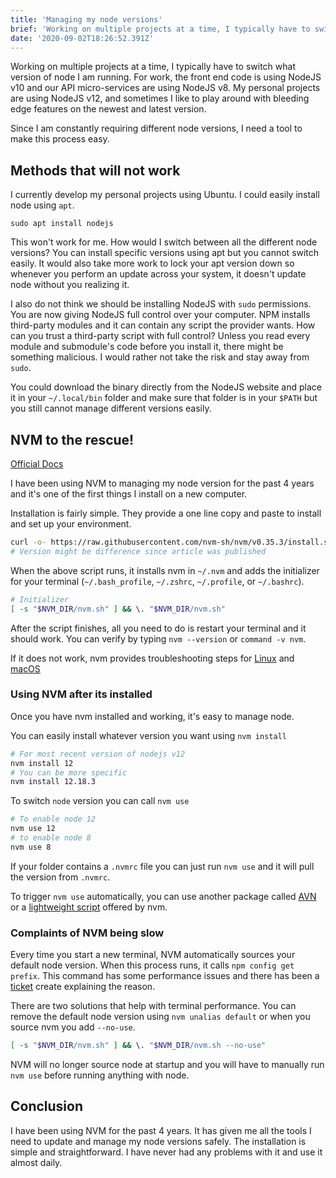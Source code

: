 ```yaml
---
title: 'Managing my node versions'
brief: 'Working on multiple projects at a time, I typically have to switch what version of node I am running. For work, the front end code is using NodeJS v10 and our API micro-services are using NodeJS v8. My personal projects are using NodeJS v12, and some...'
date: '2020-09-02T18:26:52.391Z'
---
```


Working on multiple projects at a time, I typically have to switch what version of node I am running. For work, the front end code is using NodeJS v10 and our API micro-services are using NodeJS v8. My personal projects are using NodeJS v12, and sometimes I like to play around with bleeding edge features on the newest and latest version.

Since I am constantly requiring different node versions, I need a tool to make this process easy.

## Methods that will not work

I currently develop my personal projects using Ubuntu. I could easily install node using `apt`.

```
sudo apt install nodejs
```

This won't work for me. How would I switch between all the different node versions? You can install specific versions using apt but you cannot switch easily. It would also take more work to lock your apt version down so whenever you perform an update across your system, it doesn't update node without you realizing it.

I also do not think we should be installing NodeJS with `sudo` permissions. You are now giving NodeJS full control over your computer. NPM installs third-party modules and it can contain any script the provider wants. How can you trust a third-party script with full control? Unless you read every module and submodule's code before you install it, there might be something malicious. I would rather not take the risk and stay away from `sudo`.

You could download the binary directly from the NodeJS website and place it in your `~/.local/bin` folder and make sure that folder is in your `$PATH` but you still cannot manage different versions easily.

## NVM to the rescue!

[Official Docs](https://github.com/nvm-sh/nvm/blob/master/README.md)

I have been using NVM to managing my node version for the past 4 years and it's one of the first things I install on a new computer.

Installation is fairly simple. They provide a one line copy and paste to install and set up your environment.

```bash
curl -o- https://raw.githubusercontent.com/nvm-sh/nvm/v0.35.3/install.sh | bash
# Version might be difference since article was published
```

When the above script runs, it installs nvm in `~/.nvm` and adds the initializer for your terminal (`~/.bash_profile`, `~/.zshrc`, `~/.profile`, or `~/.bashrc`).

```bash
# Initializer
[ -s "$NVM_DIR/nvm.sh" ] && \. "$NVM_DIR/nvm.sh"
```

After the script finishes, all you need to do is restart your terminal and it should work. You can verify by typing `nvm --version` or `command -v nvm`.

If it does not work, nvm provides troubleshooting steps for [Linux](https://github.com/nvm-sh/nvm/blob/master/README.md#troubleshooting-on-linux) and [macOS](https://github.com/nvm-sh/nvm/blob/master/README.md#troubleshooting-on-macos)

### Using NVM after its installed

Once you have nvm installed and working, it's easy to manage node.

You can easily install whatever version you want using `nvm install`

```bash
# For most recent version of nodejs v12
nvm install 12
# You can be more specific
nvm install 12.18.3
```

To switch `node` version you can call `nvm use`

```bash
# To enable node 12
nvm use 12
# to enable node 8
nvm use 8
```

If your folder contains a `.nvmrc` file you can just run `nvm use` and it will pull the version from `.nvmrc`.

To trigger `nvm use` automatically, you can use another package called [AVN](https://github.com/wbyoung/avn) or a [lightweight script](https://github.com/nvm-sh/nvm/blob/master/README.md#automatically-call-nvm-use) offered by nvm.

### Complaints of NVM being slow

Every time you start a new terminal, NVM automatically sources your default node version. When this process runs, it calls `npm config get prefix`. This command has some performance issues and there has been a [ticket](https://github.com/nvm-sh/nvm/issues/2212) create explaining the reason.

There are two solutions that help with terminal performance. You can remove the default node version using `nvm unalias default` or when you source nvm you add `--no-use`.

```bash
[ -s "$NVM_DIR/nvm.sh" ] && \. "$NVM_DIR/nvm.sh --no-use"
```

NVM will no longer source node at startup and you will have to manually run `nvm use` before running anything with node.

## Conclusion

I have been using NVM for the past 4 years. It has given me all the tools I need to update and manage my node versions safely. The installation is simple and straightforward. I have never had any problems with it and use it almost daily.
